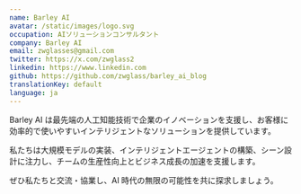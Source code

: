 ```yaml
---
name: Barley AI
avatar: /static/images/logo.svg
occupation: AIソリューションコンサルタント
company: Barley AI
email: zwglasses@gmail.com
twitter: https://x.com/zwglass2
linkedin: https://www.linkedin.com
github: https://github.com/zwglass/barley_ai_blog
translationKey: default
language: ja
---
```


Barley AI は最先端の人工知能技術で企業のイノベーションを支援し、お客様に効率的で使いやすいインテリジェントなソリューションを提供しています。

私たちは大規模モデルの実装、インテリジェントエージェントの構築、シーン設計に注力し、チームの生産性向上とビジネス成長の加速を支援します。

ぜひ私たちと交流・協業し、AI 時代の無限の可能性を共に探求しましょう。
